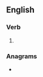 ==English==

===Verb===
{{head|en|verb form}}

# {{en-third-person singular of|ordain}}

===Anagrams===
* {{anagrams|en|a=adinors|Ardoins|Dorians|donairs|inroads|sad-iron|sadiron|sardoin}}